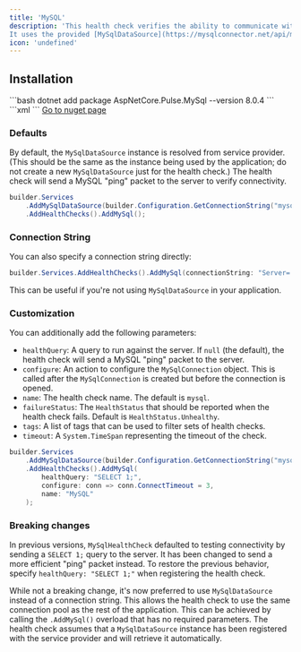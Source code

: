 ```yaml
---
title: 'MySQL'
description: 'This health check verifies the ability to communicate with a MySQL Server.
It uses the provided [MySqlDataSource](https://mysqlconnector.net/api/mysqlconnector/mysqldatasourcetype/) or a connection string to connect to the server.'
icon: 'undefined'
---
```


## Installation

<Tabs>
  <Tab title=".NET CLI">
    ```bash
    dotnet add package AspNetCore.Pulse.MySql --version 8.0.4
    ```
  </Tab>
  <Tab title="Package Reference">
    ```xml
    <PackageReference Include="AspNetCore.Pulse.MySql" Version="8.0.4" />
    ```
  </Tab>
  <Tab title="Nuget">
    <a href="https://www.nuget.org/packages/AspNetCore.Pulse.MySql/" target="_blank">Go to nuget page</a>
  </Tab>
</Tabs>


### Defaults

By default, the `MySqlDataSource` instance is resolved from service provider.
(This should be the same as the instance being used by the application; do not create a new `MySqlDataSource` just for the health check.)
The health check will send a MySQL "ping" packet to the server to verify connectivity.

```csharp
builder.Services
    .AddMySqlDataSource(builder.Configuration.GetConnectionString("mysql")) // using the MySqlConnector.DependencyInjection package
    .AddHealthChecks().AddMySql();
```

### Connection String

You can also specify a connection string directly:

```csharp
builder.Services.AddHealthChecks().AddMySql(connectionString: "Server=...;User Id=...;Password=...");
```

This can be useful if you're not using `MySqlDataSource` in your application.

### Customization

You can additionally add the following parameters:

* `healthQuery`: A query to run against the server. If `null` (the default), the health check will send a MySQL "ping" packet to the server.
* `configure`: An action to configure the `MySqlConnection` object. This is called after the `MySqlConnection` is created but before the connection is opened.
* `name`: The health check name. The default is `mysql`.
* `failureStatus`: The `HealthStatus` that should be reported when the health check fails. Default is `HealthStatus.Unhealthy`.
* `tags`: A list of tags that can be used to filter sets of health checks.
* `timeout`: A `System.TimeSpan` representing the timeout of the check.

```csharp
builder.Services
    .AddMySqlDataSource(builder.Configuration.GetConnectionString("mysql"))
    .AddHealthChecks().AddMySql(
        healthQuery: "SELECT 1;",
        configure: conn => conn.ConnectTimeout = 3,
        name: "MySQL"
    );
```

### Breaking changes

In previous versions, `MySqlHealthCheck` defaulted to testing connectivity by sending a `SELECT 1;` query to the server.
It has been changed to send a more efficient "ping" packet instead.
To restore the previous behavior, specify `healthQuery: "SELECT 1;"` when registering the health check.

While not a breaking change, it's now preferred to use `MySqlDataSource` instead of a connection string.
This allows the health check to use the same connection pool as the rest of the application.
This can be achieved by calling the `.AddMySql()` overload that has no required parameters.
The health check assumes that a `MySqlDataSource` instance has been registered with the service provider and will retrieve it automatically.

